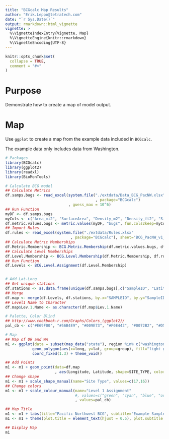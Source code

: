 ```yaml
---
title: "BCGcalc Map Results"
author: "Erik.Leppo@tetratech.com"
date: "`r Sys.Date()`"
output: rmarkdown::html_vignette
vignette: >
  %\VignetteIndexEntry{Vignette, Map}
  %\VignetteEngine{knitr::rmarkdown}
  %\VignetteEncoding{UTF-8}
---
```

<!-- Data is in vignettes\data folder  -->
```r
knitr::opts_chunk$set(
  collapse = TRUE,
  comment = "#>"
)
```
# Purpose
Demonstrate how to create a map of model output.

# Map
Use `ggplot` to create a map from the example data included in `BCGcalc`.

The example data only includes data from Washington.
```r
# Packages
library(BCGcalc)
library(ggplot2)
library(readxl)
library(BioMonTools)

# Calculate BCG model
## Calculate Metrics
df.samps.bugs <- read_excel(system.file("./extdata/Data_BCG_PacNW.xlsx"
                                        , package="BCGcalc")
                            , guess_max = 10^6)
## Run Function
myDF <- df.samps.bugs
myCols <- c("Area_mi2", "SurfaceArea", "Density_m2", "Density_ft2", "Site_Type")
df.metric.values.bugs <- metric.values(myDF, "bugs", fun.cols2keep=myCols) 
## Import Rules
df.rules <- read_excel(system.file("./extdata/Rules.xlsx"
                             , package="BCGcalc"), sheet="BCG_PacNW_v1_500ct") 
## Calculate Metric Memberships
df.Metric.Membership <- BCG.Metric.Membership(df.metric.values.bugs, df.rules)
## Calculate Level Memberships
df.Level.Membership <- BCG.Level.Membership(df.Metric.Membership, df.rules)
## Run Function
df.Levels <- BCG.Level.Assignment(df.Level.Membership)


# Add Lat-Long
## Get unique stations
df.stations <- as.data.frame(unique(df.samps.bugs[,c("SampleID", "Latitude", "Longitude")]))
## Merge
df.map <- merge(df.Levels, df.stations, by.x="SAMPLEID", by.y="SampleID", all.x=TRUE)
## Level1 Name to Character
df.map$Lev.1.Name <- as.character(df.map$Lev.1.Name)

# Palette, Color Blind
## http://www.cookbook-r.com/Graphs/Colors_(ggplot2)/
pal_cb <- c("#E69F00", "#56B4E9", "#009E73", "#F0E442", "#0072B2", "#D55E00", "#CC79A7", "#999999")

# Map
## Map of OR and WA
m1 <- ggplot(data = subset(map_data("state"), region %in% c("washington"))) + 
            geom_polygon(aes(x=long, y=lat, group=group), fill="light gray", color="black") +
            coord_fixed(1.3) + theme_void()

## Add Points
m1 <- m1 + geom_point(data=df.map
                      , aes(Longitude, Latitude, shape=SITE_TYPE, color=Lev.1.Name))
## Change shape
m1 <- m1 + scale_shape_manual(name="Site Type", values=c(17,16))
## Change colors
m1 <- m1 + scale_colour_manual(name="Level 1 Assignment"
                               #, values=c("green", "cyan", "blue", "orange", "red") )
                               , values=pal_cb)

## Map Title
m1 <- m1 + labs(title="Pacific Northwest BCG", subtitle="Example Samples, WA only")
m1 <- m1 + theme(plot.title = element_text(hjust = 0.5), plot.subtitle = element_text(hjust=0.5))

## Display Map
m1
```


